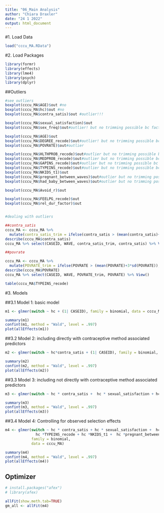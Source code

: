```yaml
---
title: "06_Main Analysis"
author: "Chiara Draxler"
date: "24 1 2022"
output: html_document
---
```


#1. Load Data
```r
load("cccu_MA.RData")
```


#2. Load Packages
```r
library(formr)
library(effects)
library(lme4)
library(psych)
library(dplyr)
```

##Outliers
```r

#see outliers
boxplot(cccu_MA$AGE)$out #no
boxplot(cccu_MA$hc)$out #no
boxplot(cccu_MA$contra_satis)$out #outlier!!!

boxplot(cccu_MA$sexual_satisfaction)$out
boxplot(cccu_MA$sex_freq)$out#outlier! but no trimming possible bc factor

boxplot(cccu_MA$AGE)$out
boxplot(cccu_MA$DEGREE_recode)$out#outlier! but no trimming possible bc factor
boxplot(cccu_MA$POVRATE)$out#outlier

boxplot(cccu_MA$HLTHPROB_recode)$out#outlier but no trimming possible bc factor
boxplot(cccu_MA$MEDPROB_recode)$out#outlier but no trimming possible bc factor
boxplot(cccu_MA$GAPINS_recode)$out#outlier but no trimming possible bc factor
boxplot(cccu_MA$TYPEINS_recode)$out#outlier but no trimming possible bc factor
boxplot(cccu_MA$NKIDS_t1)$out
boxplot(cccu_MA$pregnant_between_waves)$out#outlier but no trimming possible bc factor
boxplot(cccu_MA$had_baby_between_waves)$out#outlier but no trimming possible bc factor

boxplot(cccu_MA$Avoid_r)$out

boxplot(cccu_MA$FEELPG_recode)$out
boxplot(cccu_MA$rel_dur_factor)$out


#dealing with outliers

##contra_satis
cccu_MA <- cccu_MA %>%
  mutate(contra_satis_trim = ifelse(contra_satis > (mean(contra_satis)+3*sd(contra_satis)), mean(contra_satis), contra_satis))
describe(cccu_MA$contra_satis)
cccu_MA %>% select(CASEID, WAVE, contra_satis_trim, contra_satis) %>% View()

##povrate

cccu_MA <- cccu_MA %>%
  mutate(POVRATE_trim = ifelse(POVRATE > (mean(POVRATE)+3*sd(POVRATE)), mean(POVRATE), POVRATE))
describe(cccu_MA$POVRATE)
cccu_MA %>% select(CASEID, WAVE, POVRATE_trim, POVRATE) %>% View()

table(cccu_MA$TYPEINS_recode)
```


#3. Models

##3.1 Model 1: basic model
```r
m1 <- glmer(switch ~ hc + (1| CASEID), family = binomial, data = cccu_MA, control=glmerControl(optimizer="bobyqa"))

summary(m1)
confint(m1, method = "Wald", level = .997)
plot(allEffects(m1))
```


##3.2 Model 2: including directly with contraceptive method associated predictors
```r
m2 <- glmer(switch ~ hc*contra_satis + (1| CASEID), family = binomial, data = cccu_MA, control=glmerControl(optimizer="bobyqa"))

summary(m2)
confint(m2, method = "Wald", level = .997)
plot(allEffects(m2))
```


##3.3 Model 3: including not directly with contraceptive method associated predictors
```r
m3 <- glmer(switch ~ hc * contra_satis +  hc * sexual_satisfaction + hc * sex_freq  + (1| CASEID), family = binomial, data = cccu_MA, control=glmerControl(optimizer="bobyqa"))

summary(m3)
confint(m3, method = "Wald", level = .997)
plot(allEffects(m3))
```

##3.4 Model 4: Controlling for observed selection effects
```r
m4 <- glmer(switch ~ hc * contra_satis + hc * sexual_satisfaction +  hc * sex_freq + hc *AGE + hc *DEGREE_recode + hc *POVRATE + hc *HLTHPROB_recode + hc *MEDPROB_recode +  hc *GAPINS_recode +
              hc *TYPEINS_recode + hc *NKIDS_t1 +  hc *pregnant_between_waves + hc *had_baby_between_waves+ hc *Avoid_r + hc *FEELPG_recode + hc *rel_dur_factor + (1| CASEID),
            family = binomial,
            data = cccu_MA)

summary(m4)
confint(m4, method = "Wald", level = .997)
plot(allEffects(m4))
```


## Optimizer
```r
# install.packages("afex")
# library(afex)

allFit(show.meth.tab=TRUE) 
gm_all <- allFit(m4)
```


